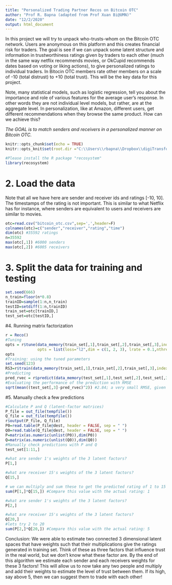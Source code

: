 ---
title: "Personalized Trading Partner Recos on Bitcoin OTC"
author: "Prof R. Bapna (adapted from Prof Xuan Bi@UMN)"
date: "12/2/2020"
output: html_document
---

In this project we will try to unpack who-trusts-whom on the Bitcoin OTC network. Users are anonymous on this platform and this creates financial risk for traders. The goal is see if we can unpack some latent structure and information in trustworthiness ratings given by traders to each other (much in the same way netflix recommends movies, or OkCupid recommends dates based on voting or liking actions), to give personalized ratings to individual traders. In Bitocin OTC members rate other members on a scale of -10 (total distrust) to +10 (total trust). This will be the key data for this project. 

Note, many statistical models, such as logistic regression, tell you about the importance and role of various features for the average user's response. In other words they are not individual level models, but rather, are at the aggregate level.  In personalization, like at Amazon, different users, get different recommendations when they browse the same product. How can we achieve this?


*The GOAL is to match senders and receivers in a personalized manner on Bitcoin OTC.*

```{r setup, include=FALSE}
knitr::opts_chunk$set(echo = TRUE)
knitr::opts_knit$set(root.dir ="C:\\Users\\rbapna\\Dropbox\\digiTransformationExecEd\\AMPF - analytics class")
```


```{r include=FALSE }
#Please install the R package "recosystem"
library(recosystem)
```



# 2. Load the data
Note that all we have here are sender and receiver ids and ratings [-10, 10]. The timestamps of the rating is not important. This is similar to what Netflix has for instance, where senders are equivalent to users and receivers are similar to movies. 
```{r  }
otc=read.csv("bitcoin_otc.csv",sep=',',header=F)
colnames(otc)=c("sender","receiver","rating","time")
dim(otc) #35592 ratings
n=35592
max(otc[,1]) #6000 senders
max(otc[,2]) #6005 receivers
```

# 3. Split the data for training and testing
```{r  include=FALSE}
set.seed(666)
n_train=floor(n*0.8)
trainID=sample(1:n,n_train)
testID=setdiff(1:n,trainID)
train_set=otc[trainID,]
test_set=otc[testID,]
```



#4. Running matrix factorization
```{r  }
r = Reco()
#Tuning
opts = r$tune(data_memory(train_set[,1],train_set[,2],train_set[,3],index1=TRUE), 
              opts = list(loss="l2",dim = c(1, 2, 3), lrate = 0.1,nthread = 1, niter = 10))
opts
#Training: using the tuned parameters
set.seed(123)
RS3=r$train(data_memory(train_set[,1],train_set[,2],train_set[,3],index1=TRUE), opts = c(loss="l2",opts$min, nthread = 1, niter = 20))
#Predicting
pred_rvec = r$predict(data_memory(test_set[,1],test_set[,2],test_set[,3],index1=TRUE), out_memory())
#Evaluating the performance of the prediction with RMSE
sqrt(mean((test_set[,3]-pred_rvec)^2)) #2.84; a very small RMSE, given the rating range is -10 to 10

```


#5. Manually check a few predictions
```{r  }
#Calculate P and Q (latent-factor matrices)
P_file = out_file(tempfile())
Q_file = out_file(tempfile())
r$output(P_file, Q_file)
P0=read.table(P_file@dest, header = FALSE, sep = " ")
Q0=read.table(Q_file@dest, header = FALSE, sep = " ")
P=matrix(as.numeric(unlist(P0)),dim(P0))
Q=matrix(as.numeric(unlist(Q0)),dim(Q0))
#Manually check predictions with P and Q
test_set[1:11,]

#what are sender 1's weights of the 3 latent factors?
P[1,]

#what are receiver 15's weights of the 3 latent factors?
Q[15,]

# we can multiply and sum these to get the predicted rating of 1 to 15
sum(P[1,]*Q[15,]) #Compare this value with the actual rating: 1

#what are sender 1's weights of the 3 latent factors?
P[2,]

#what are receiver 15's weights of the 3 latent factors?
Q[20,]
#lets try 2 to 20
sum(P[2,]*Q[20,]) #Compare this value with the actual rating: 5


```

Conclusion: We were able to estimate two connected 3 dimensional latent spaces that have weights such that their multiplications give the ratings generated in training set. Think of these as three factors that influence trust in the real world, but we don't know what these factor are. By the end of this algorithm we estimate each sender and each receivers weights for these 3 factors! This will allow us to now take any two people and multiply and add their weights to estimate the level of trust between them. If its high, say above 5, then we can suggest them to trade with each other!